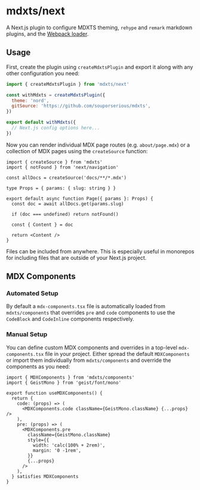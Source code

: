 # mdxts/next

A Next.js plugin to configure MDXTS theming, `rehype` and `remark` markdown plugins, and the [Webpack loader](mdxts.dev/packages/loader).

## Usage

First, create the plugin using `createMdxtsPlugin` and export it along with any other configuration you need:

```next.config.mjs
import { createMdxtsPlugin } from 'mdxts/next'

const withMdxts = createMdxtsPlugin({
  theme: 'nord',
  gitSource: 'https://github.com/souporserious/mdxts',
})

export default withMdxts({
  // Next.js config options here...
})
```

Now you can render individual MDX page routes (e.g. `about/page.mdx`) or a collection of MDX pages using the `createSource` function:

```tsx filename="blog/[slug]/page.tsx"
import { createSource } from 'mdxts'
import { notFound } from 'next/navigation'

const allDocs = createSource('docs/**/*.mdx')

type Props = { params: { slug: string } }

export default async function Page({ params }: Props) {
  const doc = await allDocs.get(params.slug)

  if (doc === undefined) return notFound()

  const { Content } = doc

  return <Content />
}
```

<Note>
  Files can be included from anywhere. This is especially useful in monorepos
  for including files that are outside of your Next.js project.
</Note>

## MDX Components

### Automated Setup

By default a `mdx-components.tsx` file is automatically loaded from `mdxts/components` that overrides `pre` and `code` components to use the `CodeBlock` and `CodeInline` components respectively.

### Manual Setup

You can define custom MDX components and overrides in a top-level `mdx-components.tsx` file in your project. Either spread the default `MDXComponents` or import them individually from `mdxts/components` and override the components as you need:

```tsx filename="mdx-components.tsx"
import { MDXComponents } from 'mdxts/components'
import { GeistMono } from 'geist/font/mono'

export function useMDXComponents() {
  return {
    code: (props) => (
      <MDXComponents.code className={GeistMono.className} {...props} />
    ),
    pre: (props) => (
      <MDXComponents.pre
        className={GeistMono.className}
        style={{
          width: 'calc(100% + 2rem)',
          margin: '0 -1rem',
        }}
        {...props}
      />
    ),
  } satisfies MDXComponents
}
```
